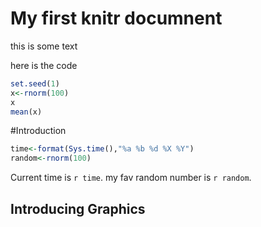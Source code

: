 My first knitr documnent
===================================

this is some text

here is the code


```r
set.seed(1)
x<-rnorm(100)
x
mean(x)
```
#Introduction


```r
time<-format(Sys.time(),"%a %b %d %X %Y")
random<-rnorm(100)
```
Current time is `r time`. my fav random number is ` r random`.

## Introducing Graphics